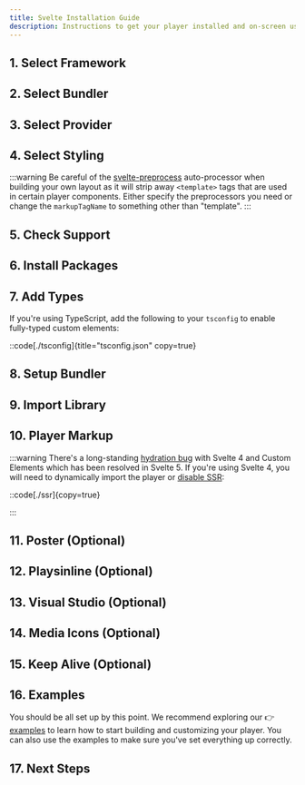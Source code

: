 ```yaml
---
title: Svelte Installation Guide
description: Instructions to get your player installed and on-screen using Svelte.
---
```




## 1. Select Framework

<FrameworkSelection />

## 2. Select Bundler

<BundlerSelection />

## 3. Select Provider

<ProviderSelection />

## 4. Select Styling

<StylingSelection />

<IfNoLayout client:load>

:::warning
Be careful of the [svelte-preprocess][svelte-pre] auto-processor when building your own layout as
it will strip away `<template>` tags that are used in certain player components. Either specify
the preprocessors you need or change the `markupTagName` to something other than "template".
:::

</IfNoLayout>

## 5. Check Support

<BrowserSupport />

## 6. Install Packages

<InstallPackages />

## 7. Add Types

If you're using TypeScript, add the following to your `tsconfig` to enable fully-typed
custom elements:

::code[./tsconfig]{title="tsconfig.json" copy=true}

## 8. Setup Bundler

<SetupBundler />

[svelte-pre]: https://github.com/sveltejs/svelte-preprocess

## 9. Import Library

<ImportLibrary />

## 10. Player Markup

<AddPlayerMarkup />

<IfSSR client:load>

:::warning
There's a long-standing [hydration bug][svelte-hydrate-bug] with Svelte 4 and Custom Elements which
has been resolved in Svelte 5. If you're using Svelte 4, you will need to dynamically import the
player or [disable SSR][svelte-no-ssr]:

::code[./ssr]{copy=true}

:::

</IfSSR>

[svelte-no-ssr]: https://kit.svelte.dev/docs/page-options#ssr
[svelte-hydrate-bug]: https://github.com/sveltejs/svelte/issues/7379

## 11. Poster (Optional)

<AddPoster />

## 12. Playsinline (Optional)

<SetPlaysinline />

## 13. Visual Studio (Optional)

<VSCodeSetup />

## 14. Media Icons (Optional)

<MediaIconsSetup />

## 15. Keep Alive (Optional)

<KeepAlive />

## 16. Examples

You should be all set up by this point. We recommend exploring our 👉 [examples][examples] to
learn how to start building and customizing your player. You can also use the examples to make
sure you've set everything up correctly.

[examples]: https://github.com/vidstack/examples/tree/main/player/svelte

## 17. Next Steps

<NextSteps />
